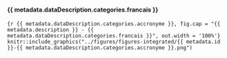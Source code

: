 #### {{ metadata.dataDescription.categories.francais }} {-}


<!-- -------------------------------------------------- -->

```{r {{ metadata.dataDescription.categories.accronyme }}, fig.cap = "{{ metadata.description }} - {{ metadata.dataDescription.categories.francais }}", out.width = '100%'}
knitr::include_graphics("../figures/figures-integrated/{{ metadata.id }}-{{ metadata.dataDescription.categories.accronyme }}.png")
```

<br>
